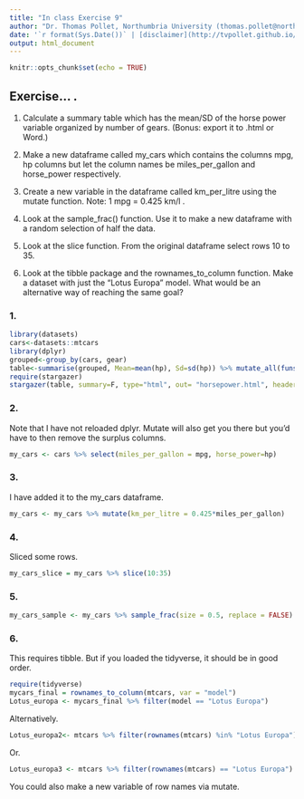 ```yaml
---
title: "In class Exercise 9"
author: "Dr. Thomas Pollet, Northumbria University (thomas.pollet@northumbria.ac.uk)"
date: '`r format(Sys.Date())` | [disclaimer](http://tvpollet.github.io/disclaimer)'
output: html_document
---
```


```r
knitr::opts_chunk$set(echo = TRUE)
```

## Exercise... .

1. Calculate a summary table which has the mean/SD of the horse power variable organized by number of gears. (Bonus: export it to .html or Word.)

2. Make a new dataframe called my_cars which contains the columns mpg, hp columns but let the column names be miles_per_gallon and horse_power respectively.

3. Create a new variable in the dataframe called km_per_litre using the mutate function. Note: 1 mpg = 0.425 km/l .

4. Look at the sample_frac() function. Use it to make a new dataframe with a random selection of half the data.

5. Look at the slice function. From the original dataframe select rows 10 to 35.

6. Look at the tibble package and the rownames_to_column function. Make a dataset with just the "Lotus Europa" model. What would be an alternative way of reaching the same goal?

### 1.

```r

library(datasets)
cars<-datasets::mtcars
library(dplyr)
grouped<-group_by(cars, gear)
table<-summarise(grouped, Mean=mean(hp), Sd=sd(hp)) %>% mutate_all(funs(round(., 3)))
require(stargazer)
stargazer(table, summary=F, type="html", out= "horsepower.html", header=F)
```

### 2.

Note that I have not reloaded dplyr. Mutate will also get you there but you'd have to then remove the surplus columns.

```r
my_cars <- cars %>% select(miles_per_gallon = mpg, horse_power=hp) 
```

### 3.

I have added it to the my_cars dataframe.

```r
my_cars <- my_cars %>% mutate(km_per_litre = 0.425*miles_per_gallon)
```

### 4. 

Sliced some rows.

```r
my_cars_slice = my_cars %>% slice(10:35)
```

### 5. 

```r
my_cars_sample <- my_cars %>% sample_frac(size = 0.5, replace = FALSE)
```

### 6.

This requires tibble. But if you loaded the tidyverse, it should be in good order.

```r
require(tidyverse)
mycars_final = rownames_to_column(mtcars, var = "model")
Lotus_europa <- mycars_final %>% filter(model == "Lotus Europa")
```

Alternatively.

```r
Lotus_europa2<- mtcars %>% filter(rownames(mtcars) %in% "Lotus Europa")
```

Or.

```r
Lotus_europa3 <- mtcars %>% filter(rownames(mtcars) == "Lotus Europa")
```

You could also make a new variable of row names via mutate.

